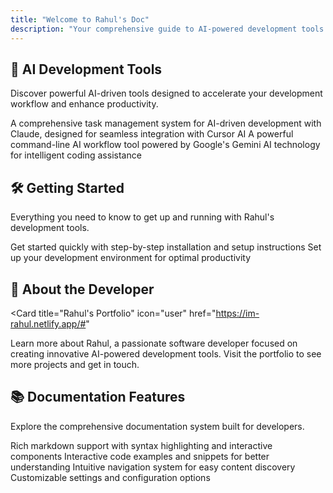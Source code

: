 ```yaml
---
title: "Welcome to Rahul's Doc"
description: "Your comprehensive guide to AI-powered development tools and innovative solutions"
---
```

 
<AIAssist />

## 🚀 AI Development Tools

Discover powerful AI-driven tools designed to accelerate your development workflow and enhance productivity.

<CardGroup cols={2}>
  <Card
    title="Task Master AI"
    icon="tasks"
    href="/products/task-master-ai"
  >
    A comprehensive task management system for AI-driven development with Claude, designed for seamless integration with Cursor AI
  </Card>
  <Card
    title="CodeCraft CLI"
    icon="terminal"
    href="/products/codecraft-cli"
  >
    A powerful command-line AI workflow tool powered by Google's Gemini AI technology for intelligent coding assistance
  </Card>
</CardGroup>

## 🛠️ Getting Started

Everything you need to know to get up and running with Rahul's development tools.

<CardGroup cols={2}>
  <Card
    title="Quick Start Guide"
    icon="rocket"
    href="/quickstart"
  >
    Get started quickly with step-by-step installation and setup instructions
  </Card>
  <Card
    title="Development Setup"
    icon="code"
    href="/development"
  >
    Set up your development environment for optimal productivity
  </Card>
</CardGroup>

## 🎯 About the Developer

<Card
  title="Rahul's Portfolio"
  icon="user"
  href="https://im-rahul.netlify.app/#"
>
  Learn more about Rahul, a passionate software developer focused on creating innovative AI-powered development tools. Visit the portfolio to see more projects and get in touch.
</Card>

## 📚 Documentation Features

Explore the comprehensive documentation system built for developers.

<CardGroup cols={2}>
  <Card
    title="Markdown Support"
    icon="markdown"
    href="/essentials/markdown"
  >
    Rich markdown support with syntax highlighting and interactive components
  </Card>
  <Card
    title="Code Examples"
    icon="code"
    href="/essentials/code"
  >
    Interactive code examples and snippets for better understanding
  </Card>
  <Card
    title="Navigation"
    icon="compass"
    href="/essentials/navigation"
  >
    Intuitive navigation system for easy content discovery
  </Card>
  <Card
    title="Settings"
    icon="gear"
    href="/essentials/settings"
  >
    Customizable settings and configuration options
  </Card>
</CardGroup>

